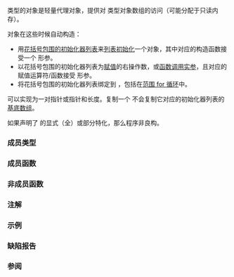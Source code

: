 {{cpp/title|initializer_list}}
{{cpp/utility/initializer_list/navbar}}
{{petty|（勿与[[cpp/language/initializer list|成员初始化器列表]]混淆）}}
{{ddcl|header=initializer_list|since=c++11|
template&lt; class T &gt;
class initializer_list;
}}

{{tt|std::initializer_list&lt;T&gt;}} 类型的对象是轻量代理对象，提供对 {{c/core|const T}} 类型对象数组的访问（可能分配于只读内存）。

{{tt|std::initializer_list}} 对象在这些时候自动构造：
* 用[[cpp/language/initialization|花括号包围的初始化器列表]]来[[cpp/language/list initialization|列表初始化]]一个对象，其中对应的构造函数接受一个 {{tt|std::initializer_list}} 形参。
* 以花括号包围的初始化器列表为[[cpp/language/operator assignment#内建的直接赋值|赋值]]的右操作数，或[[cpp/language/overload_resolution#列表初始化中的隐式转换序列|函数调用实参]]，且对应的赋值运算符/函数接受 {{tt|std::initializer_list}} 形参。
* 将花括号包围的初始化器列表绑定到 {{ltt|cpp/language/auto}}，包括在[[cpp/language/range-for|范围 for 循环]]中。

{{tt|std::initializer_list}} 可以实现为一对指针或指针和长度。复制一个 {{tt|std::initializer_list}} 不会复制它对应的初始化器列表的[[cpp/language/list initialization#列表初始化 std::initializer_list|基底数组]]。

如果声明了 {{tt|std::initializer_list}} 的显式（全）或部分特化，那么程序非良构。

===成员类型===
{{dsc begin}}
{{dsc hitem|名字|定义}}
{{dsc|{{tt|value_type}}|{{tt|T}}}}
{{dsc|{{tt|reference}}|{{c/core|const T&amp;}}}}
{{dsc|{{tt|const_reference}}|{{c/core|const T&amp;}}}}
{{dsc|{{tt|size_type}}|{{lc|std::size_t}}}}
{{dsc|{{tt|iterator}}|{{c/core|const T*}}}}
{{dsc|{{tt|const_iterator}}|{{c/core|const T*}}}}
{{dsc end}}

===成员函数===
{{dsc begin}}
{{dsc inc|cpp/utility/initializer_list/dsc constructor}}
{{dsc h2|容量}}
{{dsc inc|cpp/utility/initializer_list/dsc size}}
{{dsc h2|迭代器}}
{{dsc inc|cpp/utility/initializer_list/dsc begin}}
{{dsc inc|cpp/utility/initializer_list/dsc end}}
{{dsc end}}

===非成员函数===
{{dsc begin}}
{{dsc inc|cpp/utility/initializer_list/dsc begin2}}
{{dsc inc|cpp/utility/initializer_list/dsc end2}}
{{dsc h2|对 {{tt|std::initializer_list}} 重载的自由函数模板}}
{{dsc inc|cpp/iterator/dsc rbegin}}
{{dsc inc|cpp/iterator/dsc rend}}
{{dsc inc|cpp/iterator/dsc empty}}
{{dsc inc|cpp/iterator/dsc data}}
{{dsc end}}

===注解===
{{feature test macro|std=C++11|value=200806L|__cpp_initializer_lists|[[cpp/language/list initialization|列表初始化]]与 {{tt|std::initializer_list}}}}

===示例===
{{example
|code=
#include &lt;cassert&gt;
#include &lt;initializer_list&gt;
#include &lt;iostream&gt;
#include &lt;vector&gt;

template&lt;class T&gt;
struct S
{
    std::vector&lt;T&gt; v;
    
    S(std::initializer_list&lt;T&gt; l) : v(l)
    {
         std::cout &lt;&lt; "以包含 " &lt;&lt; l.size() &lt;&lt; " 个元素的列表构造\n";
    }
    
    void append(std::initializer_list&lt;T&gt; l)
    {
        v.insert(v.end(), l.begin(), l.end());
    }
    
    std::pair&lt;const T*, std::size_t&gt; c_arr() const
    {
        return {&amp;v[0], v.size()}; // 在 return 语句中进行复制列表初始化
                                  // 没有使用 std::initializer_list
    }
};

template&lt;typename T&gt;
void templated_fn(T) {}

int main()
{
    S&lt;int&gt; s = {1, 2, 3, 4, 5}; // 复制列表初始化
    s.append({6, 7, 8});        // 在函数调用中进行列表初始化

    std::cout &lt;&lt; "现在 vector 含有 " &lt;&lt; s.c_arr().second &lt;&lt; " 个 int：\n";

    for (auto n : s.v)
        std::cout &lt;&lt; n &lt;&lt; ' ';
    std::cout &lt;&lt; '\n';

    std::cout &lt;&lt; "用范围 for 遍历花括号初始化器列表：\n";

    for (int x : {-1, -2, -3}) // 对 auto 的规则使得此范围 for 有效
        std::cout &lt;&lt; x &lt;&lt; ' ';
    std::cout &lt;&lt; '\n';

    auto al = {10, 11, 12}; // 对 auto 的特殊规则
    
    std::cout &lt;&lt; "绑定到 auto 的列表的 size() = " &lt;&lt; al.size() &lt;&lt; '\n';
    auto la = al; // 顶层代理对象的浅层副本
    assert(la.begin() == al.begin()); // 保证为真：后备数组相同

    std::initializer_list&lt;int&gt; il{-3, -2, -1};
    assert(il.begin()[2] == -1); // 注意替代了缺少的 operator[]
    il = al; // 浅复制
    assert(il.begin() == al.begin()); // 保证为真

//  templated_fn({1, 2, 3}); // 编译错误！"{1, 2, 3}" 不是表达式，
                             // 它没有类型，所以不能推导出 T
    templated_fn&lt;std::initializer_list&lt;int&gt;&gt;({1, 2, 3}); // OK
    templated_fn&lt;std::vector&lt;int&gt;&gt;({1, 2, 3});           // 同样 OK
}
|output=
以包含 5 个元素的列表构造
现在 vector 含有 8 个 int：
1 2 3 4 5 6 7 8
用范围 for 遍历花括号初始化器列表：
-1 -2 -3 
绑定到 auto 的列表的 size() = 3
}}

===缺陷报告===
{{dr list begin}}
{{dr list item|wg=lwg|dr=2129|std=C++11|before=可以显式特化或偏特化 {{tt|std::initializer_list}}|after=程序非良构}}
{{dr list end}}

===参阅===
{{dsc begin}}
{{dsc inc|cpp/container/dsc span}}
{{dsc inc|cpp/string/dsc basic_string_view}}
{{dsc end}}

{{langlinks|de|en|es|fr|it|ja|pt|ru}}